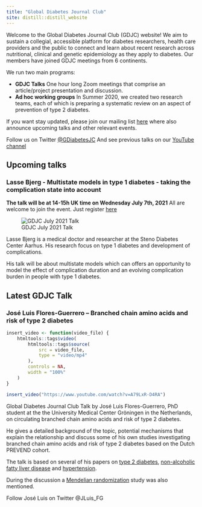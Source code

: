 ```yaml
---
title: "Global Diabetes Journal Club"
site: distill::distill_website
---
```


Welcome to the Global Diabetes Journal Club (GDJC) website! We aim to sustain a collegial, accessible platform for diabetes researchers, health care providers and the public to connect and learn about recent research across nutritional, clinical and genetic epidemiology as they apply to diabetes. Our members have joined GDJC meetings from 6 continents. 

We run two main programs:

  - **GDJC Talks** One hour long Zoom meetings that comprise an article/project presentation and discussion. 
  - **Ad hoc working groups** In Summer 2020, we created two research teams, each of which is preparing a systematic review on an aspect of prevention of type 2 diabetes. 
  
If you want stay updated, please join our mailing list [here](https://groups.google.com/g/global-diabetes-journal-club) where also announce upcoming talks and other relevant events.

Follow us on Twitter [@GDiabetesJC](https://twitter.com/gdiabetesjc)
And see previous talks on our [YouTube channel](https://www.youtube.com/channel/UCdBbu7haaggcoJqmhEx8cdg)

## Upcoming talks
### Lasse Bjerg - Multistate models in type 1 diabetes - taking the complication state into account

**The talk will be at 14-15h UK time on Wednesday July 7th, 2021**
All are welcome to join the event. Just register [here](link)

![GDJC July 2021 Talk](images/july_2021_lasse.png)

Lasse Bjerg is a medical doctor and researcher at the Steno Diabetes Center Aarhus. His research focus on type 1 diabetes and development of complications.

His talk will be about multistate models which can offers an opportunity to model the effect of complication duration and an evolving complication burden in people with type 1 diabetes.

## Latest GDJC Talk
### José Luis Flores-Guerrero – Branched chain amino acids and risk of type 2 diabetes


```r

insert_video <- function(video_file) {
    htmltools::tags$video(
        htmltools::tags$source(
            src = video_file,
            type = "video/mp4"
        ),
        controls = NA,
        width = "100%"
    )
}

insert_video("https://www.youtube.com/watch?v=A79LxR-D4RA")

```


Global Diabetes Journal Club Talk by José Luis Flores-Guerrero, PhD student at the the University Medical Center Gröningen in the Netherlands, on circulating branched chain amino acids and risk of type 2 diabetes. 

He gives a detailed background of the topic, potential mechanisms that explain the relationship and discuss some of his own studies investigating branched chain amino acids and risk of type 2 diabetes based on the Dutch PREVEND cohort.

The talk is based on several of his papers on [type 2 diabetes](https://pubmed.ncbi.nlm.nih.gov/30518023/), [non-alcoholic fatty liver disease](https://pubmed.ncbi.nlm.nih.gov/30917546/) and [hypertension](https://pubmed.ncbi.nlm.nih.gov/31587574/).

During the discussion a [Mendelian randomization](https://pubmed.ncbi.nlm.nih.gov/27898682/) study was also mentioned. 


Follow José Luis on Twitter @JLuis_FG
